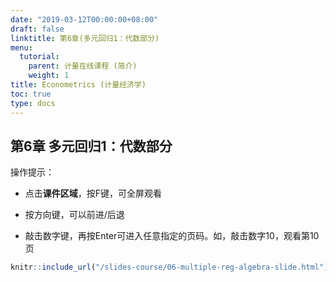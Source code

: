 ```yaml
---
date: "2019-03-12T00:00:00+08:00"
draft: false
linktitle: 第6章(多元回归1：代数部分)
menu:
  tutorial:
    parent: 计量在线课程 (简介)
    weight: 1
title: Econometrics (计量经济学)
toc: true
type: docs
---
```


## 第6章 多元回归1：代数部分

操作提示：


- 点击**课件区域**，按F键，可全屏观看

- 按方向键，可以前进/后退

- 敲击数字键，再按Enter可进入任意指定的页码。如，敲击数字10，观看第10页

```r
knitr::include_url("/slides-course/06-multiple-reg-algebra-slide.html")
```

